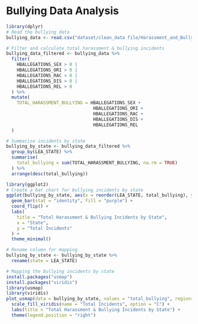 # Bullying Data Analysis
```r
library(dplyr)
# Read the bullying data
bullying_data <- read.csv("dataset/clean_data file/Harassment_and_Bullying_clean.csv", stringsAsFactors = FALSE)

# Filter and calculate total harassment & bullying incidents
bullying_data_filtered <- bullying_data %>%
  filter(
    HBALLEGATIONS_SEX > 0 |
    HBALLEGATIONS_ORI > 0 |
    HBALLEGATIONS_RAC > 0 |
    HBALLEGATIONS_DIS > 0 |
    HBALLEGATIONS_REL > 0
  ) %>%
  mutate(
    TOTAL_HARASSMENT_BULLYING = HBALLEGATIONS_SEX +
                                 HBALLEGATIONS_ORI +
                                 HBALLEGATIONS_RAC +
                                 HBALLEGATIONS_DIS +
                                 HBALLEGATIONS_REL
  )

# Summarise incidents by state
bullying_by_state <- bullying_data_filtered %>%
  group_by(LEA_STATE) %>%
  summarise(
    total_bullying = sum(TOTAL_HARASSMENT_BULLYING, na.rm = TRUE)
  ) %>%
  arrange(desc(total_bullying))

library(ggplot2)
# Create a bar chart for bullying incidents by state
ggplot(bullying_by_state, aes(x = reorder(LEA_STATE, total_bullying), y = total_bullying)) +
  geom_bar(stat = "identity", fill = "purple") +
  coord_flip() +
  labs(
    title = "Total Harassment & Bullying Incidents by State",
    x = "State",
    y = "Total Incidents"
  ) +
  theme_minimal()

# Rename column for mapping
bullying_by_state <- bullying_by_state %>%
  rename(state = LEA_STATE)

# Mapping the bullying incidents by state
install.packages("usmap")
install.packages("viridis")
library(usmap)
library(viridis)
plot_usmap(data = bullying_by_state, values = "total_bullying", regions = "states") +
  scale_fill_viridis(name = "Total Incidents", option = "C") +
  labs(title = "Total Harassment & Bullying Incidents by State") +
  theme(legend.position = "right")
```

